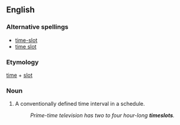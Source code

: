 ==English==
===Alternative spellings===
* [[time-slot]]
* [[time slot]]

===Etymology===
[[time]] + [[slot]]

===Noun===
{{en-noun}}
# A conventionally defined time interval in a schedule.
#: ''Prime-time television has two to four hour-long '''timeslots'''.''